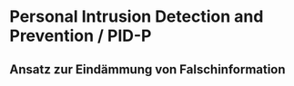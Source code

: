 # Personal Intrusion Detection and Prevention / PID-P

## Ansatz zur Eindämmung von Falschinformation
